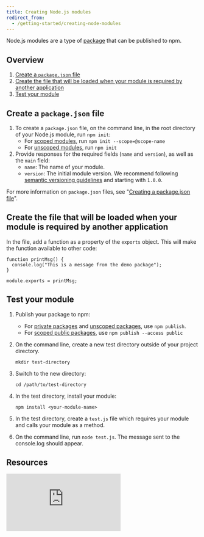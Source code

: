 ```yaml
---
title: Creating Node.js modules
redirect_from:
  - /getting-started/creating-node-modules
---
```


Node.js modules are a type of [package][about-pkgs] that can be published to npm.

## Overview

1. [Create a `package.json` file](#create-a-package-json-file)
2. [Create the file that will be loaded when your module is required by another application](#create-the-file-that-will-be-loaded-when-your-module-is-required-by-another-application)
3. [Test your module](#test-your-module)

## Create a `package.json` file

1. To create a `package.json` file, on the command line, in the root directory of your Node.js module, run `npm init`:
   - For [scoped modules][scoped-pkg], run `npm init --scope=@scope-name`
   - For [unscoped modules][unscoped-pkg], run `npm init`
2. Provide responses for the required fields (`name` and `version`), as well as the `main` field:
   - `name`: The name of your module.
   - `version`: The initial module version. We recommend following [semantic versioning guidelines][semver] and starting with `1.0.0`.

For more information on `package.json` files, see "[Creating a package.json file][creating-pkg-json]".

## Create the file that will be loaded when your module is required by another application


In the file, add a function as a property of the `exports` object. This will make the function available to other code:

```
function printMsg() {
  console.log("This is a message from the demo package");
}

module.exports = printMsg;
```

## Test your module

1. Publish your package to npm:

   - For [private packages][priv-pkg-pub] and [unscoped packages][unscoped-pkg-pub], use `npm publish`.
   - For [scoped public packages][scoped-pkg-pub], use `npm publish --access public`

2. On the command line, create a new test directory outside of your project directory.

   ```
   mkdir test-directory
   ```

3. Switch to the new directory:

   ```
   cd /path/to/test-directory
   ```

4. In the test directory, install your module:

   ```
   npm install <your-module-name>
   ```

5. In the test directory, create a `test.js` file which requires your module and calls your module as a method.

6. On the command line, run `node test.js`. The message sent to the console.log should appear.

## Resources

<iframe src="https://www.youtube.com/embed/3I78ELjTzlQ" frameborder="0" allowfullscreen></iframe>


[about-pkgs]: about-packages-and-modules
[scoped-pkg]: about-scopes
[unscoped-pkg]: creating-and-publishing-unscoped-public-packages
[semver]: about-semantic-versioning
[creating-pkg-json]: creating-a-package-json-file
[priv-pkg-pub]: creating-and-publishing-private-packages#publishing-private-packages
[unscoped-pkg-pub]: creating-and-publishing-unscoped-public-packages#publishing-unscoped-public-packages
[scoped-pkg-pub]: creating-and-publishing-scoped-public-packages#publishing-scoped-public-packages
